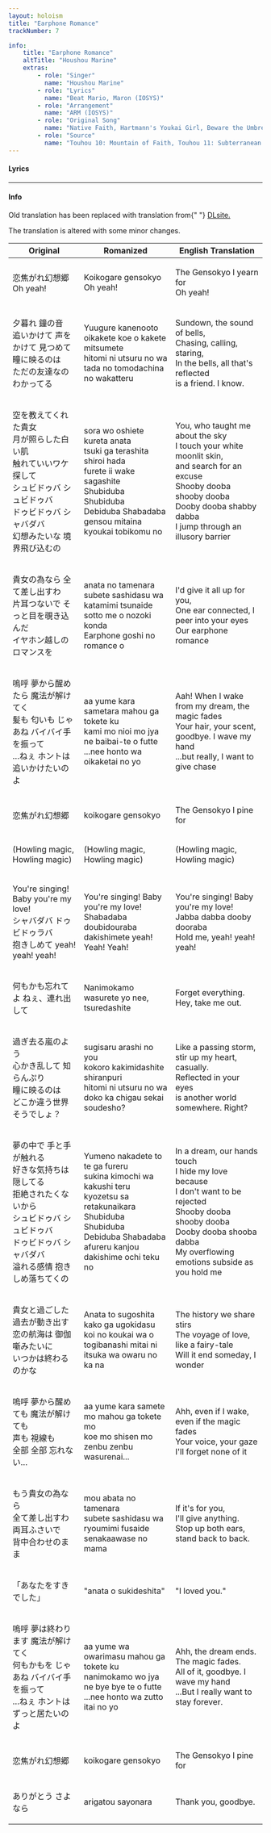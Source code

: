 ```yaml
---
layout: holoism
title: "Earphone Romance"
trackNumber: 7

info:
    title: "Earphone Romance"
    altTitle: "Houshou Marine"
    extras:
        - role: "Singer"
          name: "Houshou Marine"
        - role: "Lyrics"
          name: "Beat Mario, Maron (IOSYS)"
        - role: "Arrangement"
          name: "ARM (IOSYS)"
        - role: "Original Song"
          name: "Native Faith, Hartmann's Youkai Girl, Beware the Umbrella Left There Forever, Greenwich in the Sky"
        - role: "Source"
          name: "Touhou 10: Mountain of Faith, Touhou 11: Subterranean Animism, Touhou 12: Undefined Fantastic Object, Celestial Wizardry ~ Magical Astronomy"
---
```


<div className="mt-4" id="lyrics-transcript">
    <h4 className="text-lg font-semibold py-2">Lyrics</h4>
    <hr className="border-gray-500" />
    <div className="alert alert-info" id="disclaimer-box" role="alert">
        <h4 className="text-center text-xl font-semibold text-inherit py-2">Info</h4>
        <p className="text-center">
            <p>
                Old translation has been replaced with translation from{" "}
                <a href="https://www.dlsite.com/eng/work/=/product_id/RE295773.html">DLsite.</a>
            </p>
            <p>The translation is altered with some minor changes.</p>
        </p>
    </div>
    <table className="lyrics-table lyrics-box" id="lyrics" rules="none">
        <thead className="text-center bg-gray-700 text-white">
            <tr>
                <th scope="col">Original</th>
                <th scope="col">Romanized</th>
                <th scope="col">English Translation</th>
            </tr>
        </thead>
        <tbody>
            <tr>
                <td lang="ja" scope="row">
                    <p>
                        恋焦がれ幻想郷
                        <br />
                        Oh yeah!
                        <br />
                    </p>
                </td>
                <td>
                    <p>
                        Koikogare gensokyo
                        <br />
                        Oh yeah!
                        <br />
                    </p>
                </td>
                <td>
                    <p>
                        The Gensokyo I yearn for
                        <br />
                        Oh yeah!
                        <br />
                    </p>
                </td>
            </tr>
            <tr>
                <td lang="ja" scope="row">
                    <p>
                        夕暮れ 鐘の音
                        <br />
                        追いかけて 声をかけて 見つめて
                        <br />
                        瞳に映るのは
                        <br />
                        ただの友達なの わかってる
                        <br />
                    </p>
                </td>
                <td>
                    <p>
                        Yuugure kanenooto
                        <br />
                        oikakete koe o kakete mitsumete
                        <br />
                        hitomi ni utsuru no wa
                        <br />
                        tada no tomodachina no wakatteru
                        <br />
                    </p>
                </td>
                <td>
                    <p>
                        Sundown, the sound of bells,
                        <br />
                        Chasing, calling, staring,
                        <br />
                        In the bells, all that's reflected
                        <br />
                        is a friend. I know.
                        <br />
                    </p>
                </td>
            </tr>
            <tr>
                <td lang="ja" scope="row">
                    <p>
                        空を教えてくれた貴女
                        <br />
                        月が照らした白い肌
                        <br />
                        触れていいワケ探して
                        <br />
                        シュビドゥバ シュビドゥバ
                        <br />
                        ドゥビドゥバ シャバダバ
                        <br />
                        幻想みたいな 境界飛び込むの
                        <br />
                    </p>
                </td>
                <td>
                    <p>
                        sora wo oshiete kureta anata
                        <br />
                        tsuki ga terashita shiroi hada
                        <br />
                        furete ii wake sagashite
                        <br />
                        Shubiduba Shubiduba
                        <br />
                        Debiduba Shabadaba
                        <br />
                        gensou mitaina kyoukai tobikomu no
                        <br />
                    </p>
                </td>
                <td>
                    <p>
                        You, who taught me about the sky
                        <br />
                        I touch your white moonlit skin,
                        <br />
                        and search for an excuse
                        <br />
                        Shooby dooba shooby dooba
                        <br />
                        Dooby dooba shabby dabba
                        <br />
                        I jump through an illusory barrier
                        <br />
                    </p>
                </td>
            </tr>
            <tr>
                <td lang="ja" scope="row">
                    <p>
                        貴女の為なら 全て差し出すわ
                        <br />
                        片耳つないで そっと目を覗き込んだ
                        <br />
                        イヤホン越しのロマンスを
                        <br />
                    </p>
                </td>
                <td>
                    <p>
                        anata no tamenara subete sashidasu wa
                        <br />
                        katamimi tsunaide sotto me o nozoki konda
                        <br />
                        Earphone goshi no romance o<br />
                    </p>
                </td>
                <td>
                    <p>
                        I'd give it all up for you,
                        <br />
                        One ear connected, I peer into your eyes
                        <br />
                        Our earphone romance
                        <br />
                    </p>
                </td>
            </tr>
            <tr>
                <td lang="ja" scope="row">
                    <p>
                        嗚呼 夢から醒めたら 魔法が解けてく
                        <br />
                        髪も 匂いも じゃあね バイバイ手を振って
                        <br />
                        …ねぇ ホントは追いかけたいのよ
                        <br />
                    </p>
                </td>
                <td>
                    <p>
                        aa yume kara sametara mahou ga tokete ku
                        <br />
                        kami mo nioi mo jya ne baibai-te o futte
                        <br />
                        ...nee honto wa oikaketai no yo
                        <br />
                    </p>
                </td>
                <td>
                    <p>
                        Aah! When I wake from my dream, the magic fades
                        <br />
                        Your hair, your scent, goodbye. I wave my hand
                        <br />
                        ...but really, I want to give chase
                        <br />
                    </p>
                </td>
            </tr>
            <tr>
                <td lang="ja" scope="row">
                    <p>
                        恋焦がれ幻想郷
                        <br />
                    </p>
                </td>
                <td>
                    <p>
                        koikogare gensokyo
                        <br />
                    </p>
                </td>
                <td>
                    <p>
                        The Gensokyo I pine for
                        <br />
                    </p>
                </td>
            </tr>
            <tr>
                <td lang="ja" scope="row">
                    <p>
                        (Howling magic, Howling magic)
                        <br />
                    </p>
                </td>
                <td>
                    <p>
                        (Howling magic, Howling magic)
                        <br />
                    </p>
                </td>
                <td>
                    <p>
                        (Howling magic, Howling magic)
                        <br />
                    </p>
                </td>
            </tr>
            <tr>
                <td lang="ja" scope="row">
                    <p>
                        You're singing! Baby you're my love!
                        <br />
                        シャバダバ ドゥビドゥラバ
                        <br />
                        抱きしめて yeah! yeah! yeah!
                        <br />
                    </p>
                </td>
                <td>
                    <p>
                        You're singing! Baby you're my love!
                        <br />
                        Shabadaba doubidouraba
                        <br />
                        dakishimete yeah! Yeah! Yeah!
                        <br />
                    </p>
                </td>
                <td>
                    <p>
                        You're singing! Baby you're my love!
                        <br />
                        Jabba dabba dooby dooraba
                        <br />
                        Hold me, yeah! yeah! yeah!
                        <br />
                    </p>
                </td>
            </tr>
            <tr>
                <td lang="ja" scope="row">
                    <p>
                        何もかも忘れてよ ねぇ、連れ出して
                        <br />
                    </p>
                </td>
                <td>
                    <p>
                        Nanimokamo wasurete yo nee, tsuredashite
                        <br />
                    </p>
                </td>
                <td>
                    <p>
                        Forget everything. Hey, take me out.
                        <br />
                    </p>
                </td>
            </tr>
            <tr>
                <td lang="ja" scope="row">
                    <p>
                        過ぎ去る嵐のよう
                        <br />
                        心かき乱して 知らんぷり
                        <br />
                        瞳に映るのは
                        <br />
                        どこか違う世界 そうでしょ？
                        <br />
                    </p>
                </td>
                <td>
                    <p>
                        sugisaru arashi no you
                        <br />
                        kokoro kakimidashite shiranpuri
                        <br />
                        hitomi ni utsuru no wa
                        <br />
                        doko ka chigau sekai soudesho?
                        <br />
                    </p>
                </td>
                <td>
                    <p>
                        Like a passing storm,
                        <br />
                        stir up my heart, casually.
                        <br />
                        Reflected in your eyes
                        <br />
                        is another world somewhere. Right?
                        <br />
                    </p>
                </td>
            </tr>
            <tr>
                <td lang="ja" scope="row">
                    <p>
                        夢の中で 手と手が触れる
                        <br />
                        好きな気持ちは隠してる
                        <br />
                        拒絶されたくないから
                        <br />
                        シュビドゥバ シュビドゥバ
                        <br />
                        ドゥビドゥバ シャバダバ
                        <br />
                        溢れる感情 抱きしめ落ちてくの
                        <br />
                    </p>
                </td>
                <td>
                    <p>
                        Yumeno nakadete to te ga fureru
                        <br />
                        sukina kimochi wa kakushi teru
                        <br />
                        kyozetsu sa retakunaikara
                        <br />
                        Shubiduba Shubiduba
                        <br />
                        Debiduba Shabadaba
                        <br />
                        afureru kanjou dakishime ochi teku no
                        <br />
                    </p>
                </td>
                <td>
                    <p>
                        In a dream, our hands touch
                        <br />
                        I hide my love because
                        <br />
                        I don't want to be rejected
                        <br />
                        Shooby dooba shooby dooba
                        <br />
                        Dooby dooba shooba dabba
                        <br />
                        My overflowing emotions subside as you hold me
                        <br />
                    </p>
                </td>
            </tr>
            <tr>
                <td lang="ja" scope="row">
                    <p>
                        貴女と過ごした 過去が動き出す
                        <br />
                        恋の航海は 御伽噺みたいに
                        <br />
                        いつかは終わるのかな
                        <br />
                    </p>
                </td>
                <td>
                    <p>
                        Anata to sugoshita kako ga ugokidasu
                        <br />
                        koi no koukai wa o togibanashi mitai ni
                        <br />
                        itsuka wa owaru no ka na
                        <br />
                    </p>
                </td>
                <td>
                    <p>
                        The history we share stirs
                        <br />
                        The voyage of love, like a fairy-tale
                        <br />
                        Will it end someday, I wonder
                        <br />
                    </p>
                </td>
            </tr>
            <tr>
                <td lang="ja" scope="row">
                    <p>
                        嗚呼 夢から醒めても 魔法が解けても
                        <br />
                        声も 視線も
                        <br />
                        全部 全部 忘れない…
                        <br />
                    </p>
                </td>
                <td>
                    <p>
                        aa yume kara samete mo mahou ga tokete mo
                        <br />
                        koe mo shisen mo
                        <br />
                        zenbu zenbu wasurenai...
                        <br />
                    </p>
                </td>
                <td>
                    <p>
                        Ahh, even if I wake, even if the magic fades
                        <br />
                        Your voice, your gaze
                        <br />
                        I'll forget none of it
                        <br />
                    </p>
                </td>
            </tr>
            <tr>
                <td lang="ja" scope="row">
                    <p>
                        もう貴女の為なら
                        <br />
                        全て差し出すわ
                        <br />
                        両耳ふさいで
                        <br />
                        背中合わせのまま
                        <br />
                    </p>
                </td>
                <td>
                    <p>
                        mou abata no tamenara
                        <br />
                        subete sashidasu wa
                        <br />
                        ryoumimi fusaide
                        <br />
                        senakaawase no mama
                        <br />
                    </p>
                </td>
                <td>
                    <p>
                        If it's for you,
                        <br />
                        I'll give anything.
                        <br />
                        Stop up both ears,
                        <br />
                        stand back to back.
                        <br />
                    </p>
                </td>
            </tr>
            <tr>
                <td lang="ja" scope="row">
                    <p>
                        「あなたをすきでした」
                        <br />
                    </p>
                </td>
                <td>
                    <p>
                        "anata o sukideshita"
                        <br />
                    </p>
                </td>
                <td>
                    <p>
                        "I loved you."
                        <br />
                    </p>
                </td>
            </tr>
            <tr>
                <td lang="ja" scope="row">
                    <p>
                        嗚呼 夢は終わります 魔法が解けてく
                        <br />
                        何もかもを じゃあね バイバイ手を振って
                        <br />
                        …ねぇ ホントはずっと居たいのよ
                        <br />
                    </p>
                </td>
                <td>
                    <p>
                        aa yume wa owarimasu mahou ga tokete ku
                        <br />
                        nanimokamo wo jya ne bye bye te o futte
                        <br />
                        ...nee honto wa zutto itai no yo
                        <br />
                    </p>
                </td>
                <td>
                    <p>
                        Ahh, the dream ends. The magic fades.
                        <br />
                        All of it, goodbye. I wave my hand
                        <br />
                        ...But I really want to stay forever.
                        <br />
                    </p>
                </td>
            </tr>
            <tr>
                <td lang="ja" scope="row">
                    <p>
                        恋焦がれ幻想郷
                        <br />
                    </p>
                </td>
                <td>
                    <p>
                        koikogare gensokyo
                        <br />
                    </p>
                </td>
                <td>
                    <p>
                        The Gensokyo I pine for
                        <br />
                    </p>
                </td>
            </tr>
            <tr>
                <td lang="ja" scope="row">
                    <p>
                        ありがとう さよなら
                        <br />
                    </p>
                </td>
                <td>
                    <p>
                        arigatou sayonara
                        <br />
                    </p>
                </td>
                <td>
                    <p>
                        Thank you, goodbye.
                        <br />
                    </p>
                </td>
            </tr>
        </tbody>
    </table>
</div>
